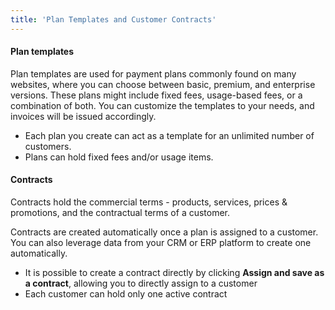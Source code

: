```yaml
---
title: 'Plan Templates and Customer Contracts'
---
```


#### Plan templates

Plan templates are used for payment plans commonly found on many websites, where you can choose between basic, premium, and enterprise versions. These plans might include fixed fees, usage-based fees, or a combination of both. You can customize the templates to your needs, and invoices will be issued accordingly.

-   Each plan you create can act as a template for an unlimited number of customers.
-   Plans can hold fixed fees and/or usage items.

#### Contracts
Contracts hold the commercial terms - products, services, prices & promotions, and the contractual terms of a customer.

Contracts are created automatically once a plan is assigned to a customer. You can also leverage data from your CRM or ERP platform to create one automatically.

-   It is possible to create a contract directly by clicking **Assign and save as a contract**, allowing you to directly assign to a customer
-   Each customer can hold only one active contract